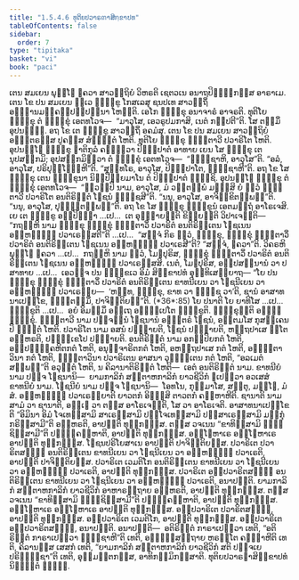 ```yaml
---
title: "1.5.4.6 ທຸຕິຍປວາຣຓາສິກ຺ຂາປທ"
tableOfContents: false
sidebar:
  order: 7
type: "tipitaka"
basket: "vi"
book: "paci"
---
```



<DynamicBreadcrumb />

<Division number="242" book="paci">

<Paragraph number="784" book="paci">
ເຕນ ສມເຍນ ພຸທ຺ໂຘ ຠຄວາ ສາວຕ຺ຖິຍໍ ວິຫຣຕິ ເຊຕວເນ ອນາຖປິຓ຺ຑິກສ຺ສ ອາຣາເມ. ເຕນ ໂຂ ປນ ສມເຍນ ທ຺ເວ ຠິກ຺ຂູ ໂກສເລສຸ ຊນປເທ ສາວຕ຺ຖິໍ ອທ຺ຘານມຄ຺ຄປ຺ປຏິປນ຺ນາ ໂຫນ຺ຕິ. ເອໂກ ຠິກ຺ຂຸ ອນາຈາຣໍ ອາຈຣຕິ. ທຸຕິໂຍ ຠິກ຺ຂຸ ຕໍ ຠິກ຺ຂຸໍ ເອຕທໂວຈ—  “ມາວຸໂສ, ເອວຣູປມກາສິ, ເນຕໍ ກປ຺ປຕີ”ຕິ. ໂສ ຕສ຺ມິໍ ອຸປນນ຺ຘິ. ອຖ ໂຂ ເຕ ຠິກ຺ຂູ ສາວຕ຺ຖິໍ ອຄມໍສຸ. ເຕນ ໂຂ ປນ ສມເຍນ ສາວຕ຺ຖິຍໍ ອຎ຺ຎຕຣສ຺ສ ປູຄສ຺ສ ສໍຆຠຕ຺ຕໍ ໂຫຕິ. ທຸຕິໂຍ ຠິກ຺ຂຸ ຠຸຕ຺ຕາວີ ປວາຣິໂຕ ໂຫຕິ. ອຸປນທ຺ໂຘ ຠິກ຺ຂຸ ຎາຕິກຸລໍ ຄນ຺ຕ຺ວາ ປິຓ຺ຑປາຕໍ ອາທາຍ ເຍນ ໂສ ຠິກ຺ຂຸ ເຕນຸປສງ຺ກມິ; ອຸປສງ຺ກມິຕ຺ວາ ຕໍ ຠິກ຺ຂຸໍ ເອຕທໂວຈ—  “ຠຸຎ຺ຊາຫິ, ອາວຸໂສ”ຕິ. “ອລໍ, ອາວຸໂສ, ປຣິປຸຓ຺ໂຓມ຺ຫີ”ຕິ. “ສຸນ຺ທໂຣ, ອາວຸໂສ, ປິຓ຺ຑປາໂຕ, ຠຸຎ຺ຊາຫີ”ຕິ. ອຖ ໂຂ ໂສ ຠິກ຺ຂຸ ເຕນ ຠິກ຺ຂຸນາ ນິປ຺ປີຬິຍມາໂນ ຕໍ ປິຓ຺ຑປາຕໍ ຠຸຎ຺ຊິ. ອຸປນທ຺ໂຘ ຠິກ຺ຂຸ ຕໍ ຠິກ຺ຂຸໍ ເອຕທໂວຈ—  “ຕ຺ວມ຺ປິ ນາມ, ອາວຸໂສ, ມໍ ວຕ຺ຕພ຺ພໍ ມຎ຺ຎສິ ຍໍ ຕ຺ວໍ ຠຸຕ຺ຕາວີ ປວາຣິໂຕ ອນຕິຣິຕ຺ຕໍ ໂຠຊນໍ ຠຸຎ຺ຊສີ”ຕິ. “ນນຸ, ອາວຸໂສ, ອາຈິກ຺ຂິຕພ຺ພນ຺”ຕິ. “ນນຸ, ອາວຸໂສ, ປຸຈ຺ຉິຕພ຺ພນ຺”ຕິ.
</Paragraph>

<Paragraph number="785" book="paci">
ອຖ ໂຂ ໂສ ຠິກ຺ຂຸ ຠິກ຺ຂູນໍ ເອຕມຕ຺ຖໍ ອາໂຣເຈສິ. ເຍ ເຕ ຠິກ຺ຂູ ອປ຺ປິຈ຺ຉາ …ເປ…  ເຕ ອຸຊ຺ຌາຍນ຺ຕິ ຂິຍ຺ຍນ຺ຕິ ວິປາເຈນ຺ຕິ—  “ກຖຎ຺ຫິ ນາມ ຠິກ຺ຂຸ ຠິກ຺ຂຸໍ ຠຸຕ຺ຕາວິໍ ປວາຣິຕໍ ອນຕິຣິຕ຺ເຕນ ໂຠຊເນນ ອຠິຫຏ຺ຐຸໍ ປວາເຣສ຺ສຕີ”ຕິ …ເປ…  “ສຈ຺ຈໍ ກິຣ ຕ຺ວໍ, ຠິກ຺ຂຸ, ຠິກ຺ຂຸໍ ຠຸຕ຺ຕາວິໍ ປວາຣິຕໍ ອນຕິຣິຕ຺ເຕນ ໂຠຊເນນ ອຠິຫຏ຺ຐຸໍ ປວາເຣສີ”ຕິ? “ສຈ຺ຈໍ, ຠຄວາ”ຕິ. ວິຄຣຫິ ພຸທ຺ໂຘ ຠຄວາ …ເປ…  ກຖຎ຺ຫິ ນາມ ຕ຺ວໍ, ໂມຆປຸຣິສ, ຠິກ຺ຂຸໍ ຠຸຕ຺ຕາວິໍ ປວາຣິຕໍ ອນຕິຣິຕ຺ເຕນ ໂຠຊເນນ ອຠິຫຏ຺ຐຸໍ ປວາເຣສ຺ສສິ. ເນຕໍ, ໂມຆປຸຣິສ, ອປ຺ປສນ຺ນານໍ ວາ ປສາທາຍ …ເປ…  ເອວຎ຺ຈ ປນ ຠິກ຺ຂເວ ອິມໍ ສິກ຺ຂາປທໍ ອຸທ຺ທິເສຍ຺ຍາຖ—
</Paragraph>

</Division>
<Division number="243" book="paci">

<Paragraph number="786" book="paci">
<Emphasis>“ໂຍ ປນ ຠິກ຺ຂຸ ຠິກ຺ຂຸໍ ຠຸຕ຺ຕາວິໍ ປວາຣິຕໍ ອນຕິຣິຕ຺ເຕນ ຂາທນີເຍນ ວາ ໂຠຊນີເຍນ ວາ ອຠິຫຏ຺ຐຸໍ ປວາເຣຍ຺ຍ—  ‘ຫນ຺ທ, ຠິກ຺ຂຸ, ຂາທ ວາ ຠຸຎ຺ຊ ວາ’ຕິ, ຊານໍ ອາສາທນາເປກ຺ໂຂ, ຠຸຕ຺ຕສ຺ມິໍ, ປາຈິຕ຺ຕິຍນ຺”</Emphasis>ຕິ. (*36*:<Emphasis>85</Emphasis>)
</Paragraph>

</Division>
<Division number="244" book="paci">

<Paragraph number="787" book="paci">
<Emphasis>ໂຍ ປນາ</Emphasis>ຕິ ໂຍ ຍາທິໂສ …ເປ…  <Emphasis>ຠິກ຺ຂູ</Emphasis>ຕິ …ເປ…  ອຍໍ ອິມສ຺ມິໍ ອຕ຺ເຖ ອຘິປ຺ເປໂຕ ຠິກ຺ຂູຕິ.
</Paragraph>

<Paragraph number="788" book="paci">
<Emphasis>ຠິກ຺ຂຸນ຺</Emphasis>ຕິ ອຎ຺ຎໍ ຠິກ຺ຂຸໍ.
</Paragraph>

<Paragraph number="789" book="paci">
<Emphasis>ຠຸຕ຺ຕາວີ</Emphasis> ນາມ ປຎ຺ຈນ຺ນໍ ໂຠຊນານໍ ອຎ຺ຎຕຣໍ ໂຠຊນໍ, ອນ຺ຕມໂສ ກຸສຄ຺ເຄນປິ ຠຸຕ຺ຕໍ ໂຫຕິ.
</Paragraph>

<Paragraph number="790" book="paci">
<Emphasis>ປວາຣິໂຕ</Emphasis> ນາມ ອສນໍ ປຎ຺ຎາຍຕິ, ໂຠຊນໍ ປຎ຺ຎາຍຕິ, ຫຕ຺ຖປາເສ ຐິໂຕ ອຠິຫຣຕິ, ປຏິກ຺ເຂໂປ ປຎ຺ຎາຍຕິ.
</Paragraph>

<Paragraph number="791" book="paci">
<Emphasis>ອນຕິຣິຕ຺ຕໍ</Emphasis> ນາມ ອກປ຺ປິຍກຕໍ ໂຫຕິ, ອປ຺ປຏິຄ຺ຄຫິຕກຕໍ ໂຫຕິ, ອນຸຈ຺ຈາຣິຕກຕໍ ໂຫຕິ, ອຫຕ຺ຖປາເສ ກຕໍ ໂຫຕິ, ອຠຸຕ຺ຕາວິນາ ກຕໍ ໂຫຕິ, ຠຸຕ຺ຕາວິນາ ປວາຣິເຕນ ອາສນາ ວຸຏ຺ຐິເຕນ ກຕໍ ໂຫຕິ, “ອລເມຕໍ ສພ຺ພນ຺”ຕິ ອວຸຕ຺ຕໍ ໂຫຕິ, ນ ຄິລານາຕິຣິຕ຺ຕໍ ໂຫຕິ—  ເອຕໍ ອນຕິຣິຕ຺ຕໍ ນາມ.
</Paragraph>

<Paragraph number="792" book="paci">
<Emphasis>ຂາທນີຍໍ</Emphasis> ນາມ ປຎ຺ຈ ໂຠຊນານິ—  ຍາມກາລິກໍ ສຕ຺ຕາຫກາລິກໍ ຍາວຊີວິກໍ ຐເປຕ຺ວາ ອວເສສໍ ຂາທນີຍໍ ນາມ.
</Paragraph>

<Paragraph number="793" book="paci">
<Emphasis>ໂຠຊນີຍໍ</Emphasis> ນາມ ປຎ຺ຈ ໂຠຊນານິ—  ໂອທໂນ, ກຸມ຺ມາໂສ, ສຕ຺ຕຸ, ມຈ຺ໂຉ, ມໍສໍ.
</Paragraph>

<Paragraph number="794" book="paci">
<Emphasis>ອຠິຫຏ຺ຐຸໍ ປວາເຣຍ຺ຍາ</Emphasis>ຕິ ຍາວຕກໍ ອິຈ຺ຉສິ ຕາວຕກໍ ຄຓ຺ຫາຫີຕິ.
</Paragraph>

<Paragraph number="795" book="paci">
<Emphasis>ຊານາຕິ</Emphasis> ນາມ ສາມໍ ວາ ຊານາຕິ, ອຎ຺ເຎ ວາ ຕສ຺ສ ອາໂຣເຈນ຺ຕິ, ໂສ ວາ ອາໂຣເຈຕິ.
</Paragraph>

<Paragraph number="796" book="paci">
<Emphasis>ອາສາທນາເປກ຺ໂຂ</Emphasis>ຕິ “ອິມິນາ ອິມໍ ໂຈເທສ຺ສາມິ ສາເຣສ຺ສາມິ ປຏິໂຈເທສ຺ສາມິ ປຏິສາເຣສ຺ສາມິ ມງ຺ກຸໍ ກຣິສ຺ສາມີ”ຕິ ອຠິຫຣຕິ, ອາປຕ຺ຕິ ທຸກ຺ກຏສ຺ສ. ຕສ຺ສ ວຈເນນ “ຂາທິສ຺ສາມິ ຠຸຎ຺ຊິສ຺ສາມີ”ຕິ ປຏິຄ຺ຄຓ຺ຫາຕິ, ອາປຕ຺ຕິ ທຸກ຺ກຏສ຺ສ. ອຊ຺ໂຌຫາເຣ ອຊ຺ໂຌຫາເຣ ອາປຕ຺ຕິ ທຸກ຺ກຏສ຺ສ. ໂຠຊນປຣິໂຍສາເນ ອາປຕ຺ຕິ ປາຈິຕ຺ຕິຍສ຺ສ.
</Paragraph>

</Division>
<Division number="245" book="paci">

<Paragraph number="797" book="paci">
ປວາຣິເຕ ປວາຣິຕສຎ຺ຎີ ອນຕິຣິຕ຺ເຕນ ຂາທນີເຍນ ວາ ໂຠຊນີເຍນ ວາ ອຠິຫຏ຺ຐຸໍ ປວາເຣຕິ, ອາປຕ຺ຕິ ປາຈິຕ຺ຕິຍສ຺ສ. ປວາຣິເຕ ເວມຕິໂກ ອນຕິຣິຕ຺ເຕນ ຂາທນີເຍນ ວາ ໂຠຊນີເຍນ ວາ ອຠິຫຏ຺ຐຸໍ ປວາເຣຕິ, ອາປຕ຺ຕິ ທຸກ຺ກຏສ຺ສ. ປວາຣິເຕ ອປ຺ປວາຣິຕສຎ຺ຎີ ອນຕິຣິຕ຺ເຕນ ຂາທນີເຍນ ວາ ໂຠຊນີເຍນ ວາ ອຠິຫຏ຺ຐຸໍ ປວາເຣຕິ, ອນາປຕ຺ຕິ. ຍາມກາລິກໍ ສຕ຺ຕາຫກາລິກໍ ຍາວຊີວິກໍ ອາຫາຣຕ຺ຖາຍ ອຠິຫຣຕິ, ອາປຕ຺ຕິ ທຸກ຺ກຏສ຺ສ. ຕສ຺ສ ວຈເນນ “ຂາທິສ຺ສາມິ ຠຸຎ຺ຊິສ຺ສາມີ”ຕິ ປຏິຄ຺ຄຓ຺ຫາຕິ, ອາປຕ຺ຕິ ທຸກ຺ກຏສ຺ສ. ອຊ຺ໂຌຫາເຣ ອຊ຺ໂຌຫາເຣ ອາປຕ຺ຕິ ທຸກ຺ກຏສ຺ສ. ອປ຺ປວາຣິເຕ ປວາຣິຕສຎ຺ຎີ, ອາປຕ຺ຕິ ທຸກ຺ກຏສ຺ສ. ອປ຺ປວາຣິເຕ ເວມຕິໂກ, ອາປຕ຺ຕິ ທຸກ຺ກຏສ຺ສ. ອປ຺ປວາຣິເຕ ອປ຺ປວາຣິຕສຎ຺ຎີ, ອນາປຕ຺ຕິ.
</Paragraph>

</Division>
<Division number="246" book="paci">

<Paragraph number="798" book="paci">
ອນາປຕ຺ຕິ—  ອຕິຣິຕ຺ຕໍ ກາຣາເປຕ຺ວາ ເທຕິ, “ອຕິຣິຕ຺ຕໍ ກາຣາເປຕ຺ວາ ຠຸຎ຺ຊາຫີ”ຕິ ເທຕິ, ອຎ຺ຎສ຺ສຕ຺ຖາຍ ຫຣນ຺ໂຕ ຄຈ຺ຉາຫີຕິ ເທຕິ, ຄິລານສ຺ສ ເສສກໍ ເທຕິ, “ຍາມກາລິກໍ ສຕ຺ຕາຫກາລິກໍ ຍາວຊີວິກໍ ສຕິ ປຈ຺ຈເຍ ປຣິຠຸຎ຺ຊາ”ຕິ ເທຕິ, ອຸມ຺ມຕ຺ຕກສ຺ສ, ອາທິກມ຺ມິກສ຺ສາຕິ.

</Paragraph>
</Division>

<Paragraph number="799" type="center" book="paci">
ທຸຕິຍປວາຣຓາສິກ຺ຂາປທໍ ນິຏ຺ຐິຕໍ ຉຏ຺ຐໍ.
</Paragraph>